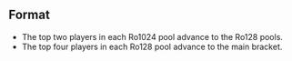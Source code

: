 {{DISPLAYTITLE:Apex 2015: ''Melee'' Singles Pools}}
{{Apex2015 Tabs
|This=2
}}
==Format==
* The top two players in each Ro1024 pool advance to the Ro128 pools.
* The top four players in each Ro128 pool advance to the main bracket.
{{APEX_2015_Singles_Pools_Navbox}}
